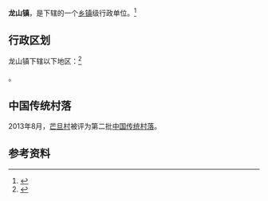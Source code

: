 {{中国乡级行政区|53/05/23/101/000}}

'''龙山镇'''，是{{PRC admin/fullname|53/05/23/101/000|3}}下辖的一个[[乡镇|乡镇]]级行政单位。<ref>{{PRC admin/ref sgc|{{PRC admin/parent|53/05/23/101/000}}}}</ref>

== 行政区划 ==

龙山镇下辖以下地区：<ref>{{PRC admin/ref sgc|53/05/23/101/000}}</ref>

{{PRC admin/children|53/05/23/101/000}}。

==中国传统村落==
2013年8月，[[芒旦村|芒旦村]]被评为第二批[[中国传统村落|中国传统村落]]。

== 参考资料 ==

{{reflist}}

{{行政区划小作品}}
{{PRC admin/navcat|53/05/23/101/000}}